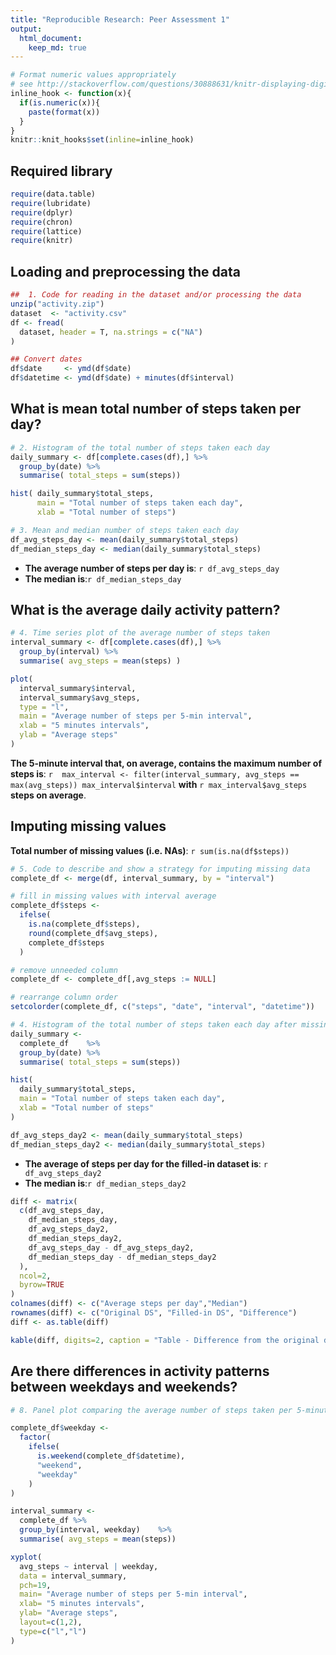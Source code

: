 ```yaml
---
title: "Reproducible Research: Peer Assessment 1"
output: 
  html_document:
    keep_md: true
---
```


```r
# Format numeric values appropriately
# see http://stackoverflow.com/questions/30888631/knitr-displaying-digits-of-an-integer-without-scientific-notation
inline_hook <- function(x){
  if(is.numeric(x)){
    paste(format(x))
  }
}
knitr::knit_hooks$set(inline=inline_hook)
```

## Required library
```r
require(data.table)
require(lubridate)
require(dplyr)
require(chron)
require(lattice)
require(knitr)
```

## Loading and preprocessing the data
```r
##  1. Code for reading in the dataset and/or processing the data
unzip("activity.zip")
dataset  <- "activity.csv"
df <- fread(
  dataset, header = T, na.strings = c("NA")
)

## Convert dates
df$date     <- ymd(df$date)
df$datetime <- ymd(df$date) + minutes(df$interval)
```

## What is mean total number of steps taken per day?
```r
# 2. Histogram of the total number of steps taken each day
daily_summary <- df[complete.cases(df),] %>%
  group_by(date) %>%
  summarise( total_steps = sum(steps))

hist( daily_summary$total_steps,
      main = "Total number of steps taken each day",
      xlab = "Total number of steps")

# 3. Mean and median number of steps taken each day
df_avg_steps_day <- mean(daily_summary$total_steps)
df_median_steps_day <- median(daily_summary$total_steps)
```

 * **The average number of steps per day is**: `r df_avg_steps_day`
 * **The median is**:`r df_median_steps_day`

## What is the average daily activity pattern?
```r
# 4. Time series plot of the average number of steps taken
interval_summary <- df[complete.cases(df),] %>%
  group_by(interval) %>%
  summarise( avg_steps = mean(steps) )

plot(
  interval_summary$interval,
  interval_summary$avg_steps,
  type = "l",
  main = "Average number of steps per 5-min interval",
  xlab = "5 minutes intervals",
  ylab = "Average steps"
)
```

**The 5-minute interval that, on average, contains the maximum number of steps is**: `r 
max_interval <- filter(interval_summary, avg_steps == max(avg_steps))
max_interval$interval`
**with** `r max_interval$avg_steps` **steps on average**.

## Imputing missing values
**Total number of missing values (i.e. NAs)**: `r sum(is.na(df$steps))`

```r
# 5. Code to describe and show a strategy for imputing missing data
complete_df <- merge(df, interval_summary, by = "interval")

# fill in missing values with interval average
complete_df$steps <-
  ifelse(
    is.na(complete_df$steps),
    round(complete_df$avg_steps),
    complete_df$steps
  )

# remove unneeded column
complete_df <- complete_df[,avg_steps := NULL]

# rearrange column order
setcolorder(complete_df, c("steps", "date", "interval", "datetime"))

# 4. Histogram of the total number of steps taken each day after missing values are imputed
daily_summary <-
  complete_df    %>%
  group_by(date) %>%
  summarise( total_steps = sum(steps))

hist(
  daily_summary$total_steps,
  main = "Total number of steps taken each day",
  xlab = "Total number of steps"
)

df_avg_steps_day2 <- mean(daily_summary$total_steps)
df_median_steps_day2 <- median(daily_summary$total_steps)
```

 * **The average of steps per day for the filled-in dataset is**: `r df_avg_steps_day2`
 * **The median is**:`r df_median_steps_day2`

```r
diff <- matrix(
  c(df_avg_steps_day, 
    df_median_steps_day, 
    df_avg_steps_day2, 
    df_median_steps_day2,
    df_avg_steps_day - df_avg_steps_day2,
    df_median_steps_day - df_median_steps_day2
  ), 
  ncol=2, 
  byrow=TRUE
)
colnames(diff) <- c("Average steps per day","Median")
rownames(diff) <- c("Original DS", "Filled-in DS", "Difference")
diff <- as.table(diff)

kable(diff, digits=2, caption = "Table - Difference from the original dataset w/ NAs values and the filled-in one")
```

## Are there differences in activity patterns between weekdays and weekends?

```r
# 8. Panel plot comparing the average number of steps taken per 5-minute interval across weekdays and weekends

complete_df$weekday <-
  factor(
    ifelse(
      is.weekend(complete_df$datetime),
      "weekend",
      "weekday"
    )
)

interval_summary <-
  complete_df %>%
  group_by(interval, weekday)    %>%
  summarise( avg_steps = mean(steps))

xyplot(
  avg_steps ~ interval | weekday,
  data = interval_summary,
  pch=19,
  main= "Average number of steps per 5-min interval",
  xlab= "5 minutes intervals",
  ylab= "Average steps",
  layout=c(1,2),
  type=c("l","l")
)
```